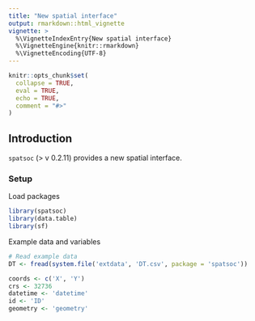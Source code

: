 ```yaml
---
title: "New spatial interface"
output: rmarkdown::html_vignette
vignette: >
  %\VignetteIndexEntry{New spatial interface}
  %\VignetteEngine{knitr::rmarkdown}
  %\VignetteEncoding{UTF-8}
---
```


```r
knitr::opts_chunk$set(
  collapse = TRUE,
  eval = TRUE,
  echo = TRUE,
  comment = "#>"
)
```

## Introduction

`spatsoc` (> v 0.2.11) provides a new spatial interface. 

### Setup

Load packages

```r
library(spatsoc)
library(data.table)
library(sf)
```

Example data and variables

```r
# Read example data
DT <- fread(system.file('extdata', 'DT.csv', package = 'spatsoc'))

coords <- c('X', 'Y')
crs <- 32736
datetime <- 'datetime'
id <- 'ID'
geometry <- 'geometry'
```
